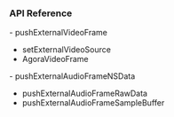 <PlatformWrapper platform="macos">

### API Reference
<ProductWrapper notAllowed="voice-calling">
- <Link to="{{Global.API_REF_MACOS_ROOT}}/class_irtcengine.html#api_imediaengine_pushvideoframe">pushExternalVideoFrame</Link>

- <Link to="{{Global.API_REF_MACOS_ROOT}}/class_irtcengine.html#api_imediaengine_setexternalvideosource">setExternalVideoSource</Link>

- <Link to="{{Global.API_REF_MACOS_ROOT}}/rtc_api_data_type.html#class_externalvideoframe">AgoraVideoFrame</Link>
</ProductWrapper>
- <Link to="{{Global.API_REF_MACOS_ROOT}}/class_irtcengine.html#api_imediaengine_pushaudioframe2">pushExternalAudioFrameNSData</Link>

- <Link to="{{Global.API_REF_MACOS_ROOT}}/class_irtcengine.html#api_imediaengine_pushaudioframe">pushExternalAudioFrameRawData</Link>

- <Link to="{{Global.API_REF_MACOS_ROOT}}/class_irtcengine.html#api_irtcengine_pushexternalaudioframesamplebuffer">pushExternalAudioFrameSampleBuffer</Link>

</PlatformWrapper>
